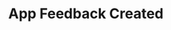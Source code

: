 ---
title: 'App Feedback Created'
description: 'This event is triggered whenever an App feedback is created by company.'
---